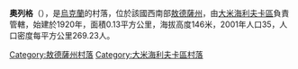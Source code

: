 {{expand|time=2016-09-03T09:44:56+00:00}}
{{unreferenced|time=2016-09-03T09:44:56+00:00}}
{{coord|46|55|32|N|29|44|46|E|scale:30000|display=title}}

'''奧列格'''（{{lang-uk|Олег}}），是[[烏克蘭|烏克蘭]]的村落，位於該國西南部[[敖德薩州|敖德薩州]]，由[[大米海利夫卡區|大米海利夫卡區]]負責管轄，始建於1920年，面積0.13平方公里，海拔高度146米，2001年人口35，人口密度每平方公里269.23人。

{{DEFAULTSORT:Олег}}
[[Category:敖德薩州村落|Category:敖德薩州村落]]
[[Category:大米海利夫卡區村落|Category:大米海利夫卡區村落]]


{{Odessa-geo-stub}}